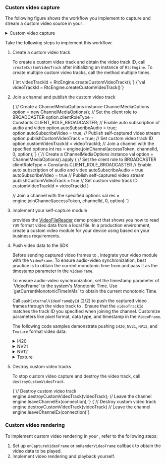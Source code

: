 <PlatformWrapper platform="android">


### Custom video capture

The following figure shows the workflow you implement to capture and stream a custom video source in your <Vpl k="CLIENT"/>.

<details>
<summary>Custom video capture</summary>

![API call sequence](/images/rtc-sdk/custom-video-capture.svg)
</details>

Take the following steps to implement this workflow:

1. Create a custom video track

   To create a custom video track and obtain the video track ID, call `createCustomVideoTrack` after initializing an instance of `RtcEngine`. To create multiple custom video tracks, call the method multiple times.

   <Tabs groupId="language">
   <TabItem value="java" label="Java">
   <CodeBlock language="java" showLineNumbers>
   {`int videoTrackId = RtcEngine.createCustomVideoTrack();`}
   </CodeBlock>
   </TabItem>

   <TabItem value="kotlin" label="Kotlin" default>
   <CodeBlock language="kotlin" showLineNumbers>
   {`val videoTrackId = RtcEngine.createCustomVideoTrack()`}
   </CodeBlock>
   </TabItem>
   </Tabs>

1. Join a channel and publish the custom video track

   <Tabs groupId="language">
   <TabItem value="java" label="Java">
   <CodeBlock language="java" showLineNumbers>
   {`// Create a ChannelMediaOptions instance
    ChannelMediaOptions option = new ChannelMediaOptions();
    // Set the client role to BROADCASTER
    option.clientRoleType = Constants.CLIENT_ROLE_BROADCASTER;
    // Enable auto subscription of audio and video
    option.autoSubscribeAudio = true;
    option.autoSubscribeVideo = true;
    // Publish self-captured video stream
    option.publishCustomVideoTrack = true;
    // Set custom video track ID
    option.customVideoTrackId = videoTrackId;
    // Join a channel with the specified options
    int res = engine.joinChannel(accessToken, channelId, 0, option);`}
   </CodeBlock>
   </TabItem>

   <TabItem value="kotlin" label="Kotlin" default>
   <CodeBlock language="kotlin" showLineNumbers>
   {`// Create a ChannelMediaOptions instance
   val option = ChannelMediaOptions().apply {
       // Set the client role to BROADCASTER
       clientRoleType = Constants.CLIENT_ROLE_BROADCASTER
       // Enable auto subscription of audio and video
       autoSubscribeAudio = true
       autoSubscribeVideo = true
       // Publish self-captured video stream
       publishCustomVideoTrack = true
       // Set custom video track ID
       customVideoTrackId = videoTrackId
   }

   // Join a channel with the specified options
   val res = engine.joinChannel(accessToken, channelId, 0, option)
   `}
   </CodeBlock>
   </TabItem>
   </Tabs>

1. Implement your self-capture module

    <Vg k= "COMPANY"/> provides the [VideoFileReader](https://github.com/AgoraIO/API-Examples/blob/main/Android/APIExample/app/src/main/java/io/agora/api/example/utils/VideoFileReader.java) demo project that shows you how to read `YUV` format video data from a local file. In a production environment, create a custom video module for your device using <Vg k= "VSDK"/> based on your business requirements.

1. Push video data to the SDK 

    Before sending captured video frames to <Vg k= "VSDK"/>, integrate your video module with the `VideoFrame`. To ensure audio-video synchronization, best practice is to obtain the current monotonic time from <Vg k= "VSDK"/> and pass it as the timestamp parameter in the `VideoFrame`.

    <Admonition type="info" title="Information">
    To ensure audio-video synchronization, set the timestamp parameter of `VideoFrame` to the system's Monotonic Time. Use `getCurrentMonotonicTimeInMs` to obtain the current monotonic Time.
    </Admonition>

    Call `pushExternalVideoFrameById` [2/2] to push the captured video frames through the video track to <Vg k= "VSDK"/>. Ensure that the `videoTrackId` matches the track ID you specified when joining the channel. Customize parameters like pixel format, data type, and timestamp in the `VideoFrame`.

    The following code samples demonstrate pushing `I420`, `NV21`, `NV12`, and `Texture` format video data:
    
   <details>
   <summary>I420</summary>
   <Tabs groupId="language">
   <TabItem value="java" label="Java">
   <CodeBlock language="java" showLineNumbers>
   {`private void pushVideoFrameByI420(int trackId, byte[] yuv, int width, int height) {
      // Create an i420Buffer object and store the original YUV data in the buffer
      JavaI420Buffer i420Buffer = JavaI420Buffer.allocate(width, height);
      i420Buffer.getDataY().put(yuv, 0, i420Buffer.getDataY().limit());
      i420Buffer.getDataU().put(yuv, i420Buffer.getDataY().limit(), i420Buffer.getDataU().limit());
      i420Buffer.getDataV().put(yuv, i420Buffer.getDataY().limit() + i420Buffer.getDataU().limit(), i420Buffer.getDataV().limit());
      // Get the current monotonic time from the SDK
      long currentMonotonicTimeInMs = engine.getCurrentMonotonicTimeInMs();
      // Create a VideoFrame object, passing the I420 video frame to be pushed and the monotonic time of the video frame (in nanoseconds)
      VideoFrame videoFrame = new VideoFrame(i420Buffer, 0, currentMonotonicTimeInMs * 1000000);

      // Push the video frame to the SDK through the video track
      int ret = engine.pushExternalVideoFrameById(videoFrame, trackId);
      // Release the memory resources occupied by the i420Buffer object
      i420Buffer.release();

      if (ret != Constants.ERR_OK) {
         Log.w(TAG, "pushExternalVideoFrame error");
      }
   }`}
   </CodeBlock>
   </TabItem>
      
   <TabItem value="kotlin" label="Kotlin" default>
   <CodeBlock language="kotlin" showLineNumbers>
   {`private fun pushVideoFrameByI420(trackId: Int, yuv: ByteArray, width: Int, height: Int) {
      // Create an i420Buffer object and store the original YUV data in the buffer
      val i420Buffer = JavaI420Buffer.allocate(width, height)
      i420Buffer.getDataY().put(yuv, 0, i420Buffer.getDataY().limit())
      i420Buffer.getDataU().put(yuv, i420Buffer.getDataY().limit(), i420Buffer.getDataU().limit())
      i420Buffer.getDataV().put(yuv, i420Buffer.getDataY().limit() + i420Buffer.getDataU().limit(), i420Buffer.getDataV().limit())
               
      // Get the current monotonic time from the SDK
      val currentMonotonicTimeInMs = engine.getCurrentMonotonicTimeInMs()
            
      // Create a VideoFrame object, passing the I420 video frame to be pushed and the monotonic time of the video frame (in nanoseconds)
      val videoFrame = VideoFrame(i420Buffer, 0, currentMonotonicTimeInMs * 1_000_000)
            
      // Push the video frame to the SDK through the video track
      val ret = engine.pushExternalVideoFrameById(videoFrame, trackId)
            
      // Release the memory resources occupied by the i420Buffer object
      i420Buffer.release()
            
      if (ret != Constants.ERR_OK) {
         Log.w(TAG, "pushExternalVideoFrame error")
      }
   }`}
   </CodeBlock>
   </TabItem>
   </Tabs>
   </details>
      
   <details>
   <summary>NV21</summary>
   <Tabs groupId="language">
   <TabItem value="java" label="Java">
   <CodeBlock language="java" showLineNumbers>
   {`private void pushVideoFrameByNV21(int trackId, byte[] nv21, int width, height) {
      // Create a frameBuffer object and store the original YUV data in the NV21 format buffer
      VideoFrame.Buffer frameBuffer = new NV21Buffer(nv21, width, height, null);

      // Get the current monotonic time from the SDK
      long currentMonotonicTimeInMs = engine.getCurrentMonotonicTimeInMs();
      // Create a VideoFrame object, pass the NV21 video frame to be pushed and the monotonic time of the video frame (in nanoseconds)
      VideoFrame videoFrame = new VideoFrame(frameBuffer, 0, currentMonotonicTimeInMs * 1000000);

      // Push the video frame to the SDK through the video track
      int ret = engine.pushExternalVideoFrameById(videoFrame, trackId);

      if (ret != Constants.ERR_OK) {
         Log.w(TAG, "pushExternalVideoFrame error");
      }
   }`}
   </CodeBlock>
   </TabItem>

   <TabItem value="kotlin" label="Kotlin" default>
   <CodeBlock language="kotlin" showLineNumbers>
   {`private fun pushVideoFrameByNV21(trackId: Int, nv21: ByteArray, width: Int, height: Int) {
      // Create a frameBuffer object and store the original YUV data in the NV21 format buffer
      val frameBuffer: VideoFrame.Buffer = NV21Buffer(nv21, width, height, null)
   
      // Get the current monotonic time from the SDK
      val currentMonotonicTimeInMs = engine.getCurrentMonotonicTimeInMs()
   
      // Create a VideoFrame object, pass the NV21 video frame to be pushed and the monotonic time of the video frame (in nanoseconds)
      val videoFrame = VideoFrame(frameBuffer, 0, currentMonotonicTimeInMs * 1_000_000)
   
      // Push the video frame to the SDK through the video track
      val ret = engine.pushExternalVideoFrameById(videoFrame, trackId)
            
      if (ret != Constants.ERR_OK) {
         Log.w(TAG, "pushExternalVideoFrame error")
      }
   }`}
   </CodeBlock>
   </TabItem>
   </Tabs> 
   </details>
   <details>
      <summary>NV12</summary>

   <Tabs groupId="language">
   <TabItem value="java" label="Java">
   <CodeBlock language="java" showLineNumbers>
   {`private void pushVideoFrameByNV12(int trackId, ByteBuffer nv12, int width, int height) {
      // Create a frameBuffer object and store the original YUV data in the NV12 format buffer
      VideoFrame.Buffer frameBuffer = new NV12Buffer(width, height, width, height, nv12, null);
      // Get the current monotonic time from the SDK
      long currentMonotonicTimeInMs = engine.getCurrentMonotonicTimeInMs();
      // Create a VideoFrame object, pass the NV12 video frame to be pushed and the monotonic time of the video frame (in nanoseconds)
      VideoFrame videoFrame = new VideoFrame(frameBuffer, 0, currentMonotonicTimeInMs * 1000000);
      
      // Push the video frame to the SDK through the video track
      int ret = engine.pushExternalVideoFrameById(videoFrame, trackId);
      if (ret != Constants.ERR_OK) {
            Log.w(TAG, "pushExternalVideoFrame error");
      }
   }`}
   </CodeBlock>
   </TabItem>

   <TabItem value="kotlin" label="Kotlin" default>
   <CodeBlock language="kotlin" showLineNumbers>
   {`private fun pushVideoFrameByNV12(trackId: Int, nv12: ByteBuffer, width: Int, height: Int) {
      // Create a frameBuffer object and store the original YUV data in the NV12 format buffer
      val frameBuffer: VideoFrame.Buffer = NV12Buffer(width, height, width, height, nv12, null)
      // Get the current monotonic time from the SDK
      val currentMonotonicTimeInMs = engine.getCurrentMonotonicTimeInMs()
      // Create a VideoFrame object, pass the NV12 video frame to be pushed and the monotonic time of the video frame (in nanoseconds)
      val videoFrame = VideoFrame(frameBuffer, 0, currentMonotonicTimeInMs * 1_000_000)
      // Push the video frame to the SDK through the video track
      val ret = engine.pushExternalVideoFrameById(videoFrame, trackId)
         
      if (ret != Constants.ERR_OK) {
         Log.w(TAG, "pushExternalVideoFrame error")
      }
   }`}
   </CodeBlock>
   </TabItem>
   </Tabs>
   </details>
   <details>
   <summary>Texture</summary>

   <Tabs groupId="language">
   <TabItem value="java" label="Java">
   <CodeBlock language="java" showLineNumbers>
   {`private void pushVideoFrameByTexture(int trackId, int textureId, VideoFrame.TextureBuffer.Type textureType, int width, int height) {
      // Create a frameBuffer object to store the texture format video frame
      VideoFrame.Buffer frameBuffer = new TextureBuffer(
         EglBaseProvider.getCurrentEglContext(),
         width,
         height,
         textureType,
         textureId,
         new Matrix(),
         null,
         null,
         null
      );
      // Get the current monotonic time from the SDK
      long currentMonotonicTimeInMs = engine.getCurrentMonotonicTimeInMs();
      // Create a VideoFrame object, passing the texture video frame to be pushed and the monotonic time of the video frame (in nanoseconds)
      VideoFrame videoFrame = new VideoFrame(frameBuffer, 0, currentMonotonicTimeInMs * 1000000);
      // Push the video frame to the SDK through the video track
      int ret = engine.pushExternalVideoFrameById(videoFrame, trackId);
      if (ret != Constants.ERR_OK) {
         Log.w(TAG, "pushExternalVideoFrame error");
      }
   }`}
   </CodeBlock>
   </TabItem>

   <TabItem value="kotlin" label="Kotlin" default>
   <CodeBlock language="kotlin" showLineNumbers>
   {`private fun pushVideoFrameByTexture(
         trackId: Int,
         textureId: Int,
         textureType: VideoFrame.TextureBuffer.Type,
         width: Int,
         height: Int
      ) {
      // Create a frameBuffer object to store the texture format video frame
      val frameBuffer: VideoFrame.Buffer = TextureBuffer(
         EglBaseProvider.getCurrentEglContext(),
         width,
         height,
         textureType,
         textureId,
         Matrix(),
         null,
         null,
         null
      )

      // Get the current monotonic time from the SDK
      val currentMonotonicTimeInMs = engine.getCurrentMonotonicTimeInMs()
      // Create a VideoFrame object, passing the texture video frame to be pushed and the monotonic time of the video frame (in nanoseconds)
      val videoFrame = VideoFrame(frameBuffer, 0, currentMonotonicTimeInMs * 1_000_000)
      // Push the video frame to the SDK through the video track
      val ret = engine.pushExternalVideoFrameById(videoFrame, trackId)

      if (ret != Constants.ERR_OK) {
         Log.w(TAG, "pushExternalVideoFrame error")
      }
   }`}
   </CodeBlock>
   </TabItem>
   </Tabs>

   <Admonition type="info" title="Information">
   If the captured custom video format is Texture and remote users experience flickering or distortion in the captured video, it is recommended to first duplicate the video data and then send both the original and duplicated video data back to the <Vg k="VSDK"/>. This helps eliminate anomalies during internal data encoding processes.
   </Admonition>
   </details>

    
5. Destroy custom video tracks

    To stop custom video capture and destroy the video track, call `destroyCustomVideoTrack`. 

   <Tabs groupId="language">
   <TabItem value="java" label="Java">
   <CodeBlock language="java" showLineNumbers>
   {`// Destroy custom video track
   engine.destroyCustomVideoTrack(videoTrack);
   // Leave the channel
   engine.leaveChannelEx(connection);`}
   </CodeBlock>
   </TabItem>

   <TabItem value="kotlin" label="Kotlin" default>
   <CodeBlock language="kotlin" showLineNumbers>
   {`// Destroy custom video track
   engine.destroyCustomVideoTrack(videoTrack)
   // Leave the channel
   engine.leaveChannelEx(connection)`}
   </CodeBlock>
   </TabItem>
   </Tabs>

### Custom video rendering

To implement custom video rendering in your <Vpl k="CLIENT" />, refer to the following steps:

1. Set up `onCaptureVideoFrame` or `onRenderVideoFrame` callback to obtain the video data to be played.
1. Implement video rendering and playback yourself.

</PlatformWrapper>